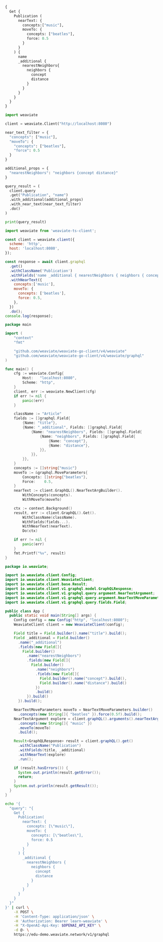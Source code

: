 
<Tabs groupId="languages">
<TabItem value="graphql" label="GraphQL">

```graphql
{
  Get {
    Publication (
      nearText: {
        concepts:["music"],
        moveTo: {
          concepts: ["beatles"],
          force: 0.5
        }
      }
    ) {
      name
      _additional {
        nearestNeighbors{
          neighbors {
            concept
            distance
          }
        }
      }
    }
  }
}
```

</TabItem>
<TabItem value="py" label="Python">

```python
import weaviate

client = weaviate.Client("http://localhost:8080")

near_text_filter = {
  "concepts": ["music"],
  "moveTo": {
    "concepts": ["beatles"],
    "force": 0.5
  }
}

additional_props = {
  "nearestNeighbors": "neighbors {concept distance}"
}

query_result = (
  client.query
  .get("Publication", "name")
  .with_additional(additional_props)
  .with_near_text(near_text_filter)
  .do()
)

print(query_result)
```

</TabItem>
<TabItem value="js" label="JavaScript/TypeScript">

```js
import weaviate from 'weaviate-ts-client';

const client = weaviate.client({
  scheme: 'http',
  host: 'localhost:8080',
});

const response = await client.graphql
  .get()
  .withClassName('Publication')
  .withFields('name _additional { nearestNeighbors { neighbors { concept distance } } }')
  .withNearText({
    concepts:['music'],
    moveTo: {
      concepts: ['beatles'],
      force: 0.5,
    },
  })
  .do();
console.log(response);
```

</TabItem>
<TabItem value="go" label="Go">

```go
package main

import (
	"context"
	"fmt"

	"github.com/weaviate/weaviate-go-client/v4/weaviate"
	"github.com/weaviate/weaviate-go-client/v4/weaviate/graphql"
)

func main() {
	cfg := weaviate.Config{
		Host:   "localhost:8080",
		Scheme: "http",
	}
	client, err := weaviate.NewClient(cfg)
	if err != nil {
		panic(err)
	}

	className := "Article"
	fields := []graphql.Field{
		{Name: "title"},
		{Name: "_additional", Fields: []graphql.Field{
			{Name: "nearestNeighbors", Fields: []graphql.Field{
				{Name: "neighbors", Fields: []graphql.Field{
					{Name: "concept"},
					{Name: "distance"},
				}},
			}},
		}},
	}
	concepts := []string{"music"}
	moveTo := &graphql.MoveParameters{
		Concepts: []string{"beatles"},
		Force:    0.5,
	}
	nearText := client.GraphQL().NearTextArgBuilder().
		WithConcepts(concepts).
		WithMoveTo(moveTo)

	ctx := context.Background()
	result, err := client.GraphQL().Get().
		WithClassName(className).
		WithFields(fields...).
		WithNearText(nearText).
		Do(ctx)

	if err != nil {
		panic(err)
	}
	fmt.Printf("%v", result)
}
```

</TabItem>
<TabItem value="java" label="Java">

```java
package io.weaviate;

import io.weaviate.client.Config;
import io.weaviate.client.WeaviateClient;
import io.weaviate.client.base.Result;
import io.weaviate.client.v1.graphql.model.GraphQLResponse;
import io.weaviate.client.v1.graphql.query.argument.NearTextArgument;
import io.weaviate.client.v1.graphql.query.argument.NearTextMoveParameters;
import io.weaviate.client.v1.graphql.query.fields.Field;

public class App {
  public static void main(String[] args) {
    Config config = new Config("http", "localhost:8080");
    WeaviateClient client = new WeaviateClient(config);

    Field title = Field.builder().name("title").build();
    Field _additional = Field.builder()
      .name("_additional")
      .fields(new Field[]{
        Field.builder()
          .name("nearestNeighbors")
          .fields(new Field[]{
            Field.builder()
              .name("neighbors")
              .fields(new Field[]{
                Field.builder().name("concept").build(),
                Field.builder().name("distance").build()
              })
              .build()
          }).build()
      }).build();

    NearTextMoveParameters moveTo = NearTextMoveParameters.builder()
      .concepts(new String[]{ "beatles" }).force(0.5f).build();
    NearTextArgument explore = client.graphQL().arguments().nearTextArgBuilder()
      .concepts(new String[]{ "music" })
      .moveTo(moveTo)
      .build();

    Result<GraphQLResponse> result = client.graphQL().get()
      .withClassName("Publication")
      .withFields(title, _additional)
      .withNearText(explore)
      .run();

    if (result.hasErrors()) {
      System.out.println(result.getError());
      return;
    }
    System.out.println(result.getResult());
  }
}
```

</TabItem>
<TabItem value="curl" label="Curl">

```bash
echo '{
  "query": "{
    Get {
      Publication(
        nearText: {
          concepts: [\"music\"],
          moveTo: {
            concepts: [\"beatles\"],
            force: 0.5
          }
        }
      ) {
        _additional {
          nearestNeighbors {
            neighbors {
              concept
              distance
            }
          }
        }
      }
    }
  }"
}' | curl \
    -X POST \
    -H 'Content-Type: application/json' \
    -H 'Authorization: Bearer learn-weaviate' \
    -H "X-OpenAI-Api-Key: $OPENAI_API_KEY" \
    -d @- \
    https://edu-demo.weaviate.network/v1/graphql
```

</TabItem>
</Tabs>
